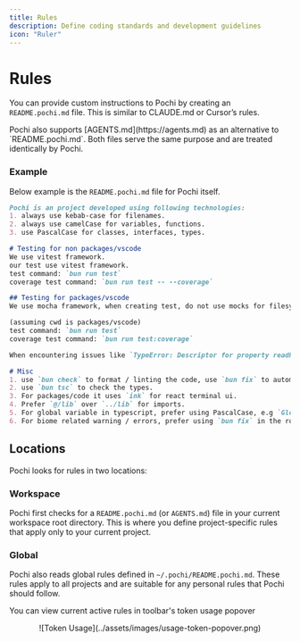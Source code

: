 ```yaml
---
title: Rules
description: Define coding standards and development guidelines
icon: "Ruler"
---
```


# Rules

You can provide custom instructions to Pochi by creating an `README.pochi.md` file. This is similar to CLAUDE.md or Cursor’s rules.


<Callout title="AGENTS.md support">
  Pochi also supports [AGENTS.md](https://agents.md) as an alternative to `README.pochi.md`. Both files serve the same purpose and are treated identically by Pochi.
</Callout>

### Example

Below example is the `README.pochi.md` file for Pochi itself.

``````markdown
Pochi is an project developed using following technologies:
1. always use kebab-case for filenames.
2. always use camelCase for variables, functions.
3. use PascalCase for classes, interfaces, types.

# Testing for non packages/vscode
We use vitest framework.
our test use vitest framework.
test command: `bun run test`
coverage test command: `bun run test -- --coverage`

## Testing for packages/vscode
We use mocha framework, when creating test, do not use mocks for filesystem, just use vscode.workspace.fs to create files and folders, and only use mocha primitives for testing. use sinon for mocks.

(assuming cwd is packages/vscode)
test command: `bun run test`
coverage test command: `bun run test:coverage`

When encountering issues like `TypeError: Descriptor for property readFile is non-configurable and non-writable`, please use `proxyquire` to mock the module.

# Misc
1. use `bun check` to format / linting the code, use `bun fix` to automatically apply the fix.
2. use `bun tsc` to check the types.
3. For packages/code it uses `ink` for react terminal ui.
4. Prefer `@/lib` over `../lib` for imports.
5. For global variable in typescript, prefer using PascalCase, e.g `GlobalVariableName`, instead of `GLOBAL_VARIABLE_NAME`.
6. For biome related warning / errors, prefer using `bun fix` in the root directory to fix the issues.
``````

## Locations

Pochi looks for rules in two locations:

### Workspace

Pochi first checks for a `README.pochi.md` (or `AGENTS.md`) file in your current workspace root directory. This is where you define project-specific rules that apply only to your current project.

### Global

Pochi also reads global rules defined in `~/.pochi/README.pochi.md`. These rules apply to all projects and are suitable for any personal rules that Pochi should follow.

You can view current active rules in toolbar's token usage popover

<p align="center">
![Token Usage](../assets/images/usage-token-popover.png)
</p>

